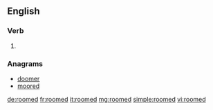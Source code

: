 ==English==

===Verb===
{{head|en}}

# {{en-past of|room}}

===Anagrams===
* [[doomer#English|doomer]]
* [[moored#English|moored]]

[[de:roomed]]
[[fr:roomed]]
[[it:roomed]]
[[mg:roomed]]
[[simple:roomed]]
[[vi:roomed]]